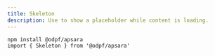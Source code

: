 ```yaml
---
title: Skeleton
description: Use to show a placeholder while content is loading.
---
```


<Preview>
  <Flex
    css={{
      flexDirection: "column",
      alignItems: "center",
      gap: "$3",
    }}
  >
  </Flex>
</Preview>


```tsx outline=true
npm install @odpf/apsara
import { Skeleton } from '@odpf/apsara'
```
